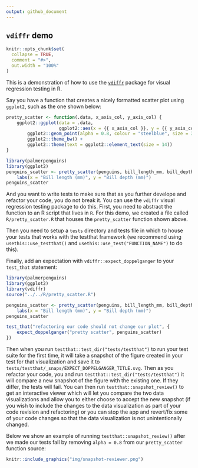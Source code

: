 ```yaml
---
output: github_document
---
```


## `vdiffr` demo

<!-- README.md is generated from README.Rmd. Please edit that file -->

```r
knitr::opts_chunk$set(
  collapse = TRUE,
  comment = "#>",
  out.width = "100%"
)
```

This is a demonstration 
of how to use the [`vdiffr`](https://vdiffr.r-lib.org/index.html) package 
for visual regression testing in R.

Say you have a function 
that creates a nicely formatted scatter plot using `ggplot2`, 
such as the one shown below:

```r

pretty_scatter <- function(.data, x_axis_col, y_axis_col) {
    ggplot2::ggplot(data = .data, 
                    ggplot2::aes(x = {{ x_axis_col }}, y = {{ y_axis_col }})) +
        ggplot2::geom_point(alpha = 0.8, colour = "steelblue", size = 3) +
        ggplot2::theme_bw() +
        ggplot2::theme(text = ggplot2::element_text(size = 14))
}

library(palmerpenguins)
library(ggplot2)
penguins_scatter <- pretty_scatter(penguins, bill_length_mm, bill_depth_mm) + 
    labs(x = "Bill length (mm)", y = "Bill depth (mm)")
penguins_scatter
```

And you want to write tests to make sure that as you further develope 
and refactor your code, you do not break it. 
You can use the `vdiffr` visual regression testing package to do this.
First, you need to abstract the function to an R script that lives in `R`.
For this demo, we created a file called `R/pretty_scatter.R` 
that houses the `pretty_scatter` function shown above.

Then you need to setup a `tests` directory 
and tests file in which to house your tests 
that works with the testthat framework 
(we recommend using `usethis::use_testthat()` 
and `usethis::use_test("FUNCTION_NAME")` to do this).

Finally, add an expectation with `vdiffr::expect_doppelganger` to your 
`test_that` statement:

```r
library(palmerpenguins)
library(ggplot2)
library(vdiffr)
source("../../R/pretty_scatter.R")

penguins_scatter <- pretty_scatter(penguins, bill_length_mm, bill_depth_mm) + 
    labs(x = "Bill length (mm)", y = "Bill depth (mm)")
penguins_scatter

test_that("refactoring our code should not change our plot", {
    expect_doppelganger("pretty scatter", penguins_scatter)
})
```

Then when you run `testthat::test_dir("tests/testthat")` 
to run your test suite for the first time, 
it will take a snapshot of the figure created in your test for that visualization 
and save it to `tests/testthat/_snaps/EXPECT_DOPPELGANGER_TITLE.svg`.
Then as you refactor your code, you and run `testthat::test_dir("tests/testthat")` 
it will compare a new snapshot of the figure with the existing one.
If they differ, the tests will fail. 
You can then run `testthat::snapshot_review()` to get an interactive viewer 
which will let you compare the two data visualizations 
and allow you to either choose to accept the new snapshot 
(if you wish to include the changes to the data visualization 
as part of your code revision and refactoring)
or you can stop the app and revert/fix some of your code changes 
so that the data visualization is not unintentionally changed.

Below we show an example of running `testthat::snapshot_review()`
after we made our tests fail by removing `alpha = 0.8` from our `pretty_scatter`
function source:

```r
knitr::include_graphics("img/snapshot-reviewer.png")
```
